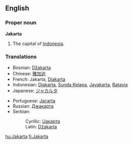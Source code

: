 ==English==
{{wikipedia}}
===Proper noun===
'''Jakarta'''
#The capital of [[Indonesia]].
===Translations===
{{top}}
*Bosnian: [[Džakarta#Bosnian|Džakarta]] {{f}}
*Chinese: [[雅加达]]
*French: Jakarta, [[Djakarta]]
*Indonesian: [[Djakarta]], [[Sunda Kelapa]], [[Jayakarta]], [[Batavia]]
*Japanese: [[ジャカルタ]]
{{mid}}
*Portuguese: [[Jacarta]] {{f}}
*Russian: [[Джакарта]] {{f}}
*Serbian:
*:Cyrillic: [[Џакарта#Serbian|Џакарта]] {{f}}
*:Latin: [[Džakarta#Serbian|Džakarta]] {{f}}
{{bottom}}

[[hu:Jakarta]]
[[fi:Jakarta]]